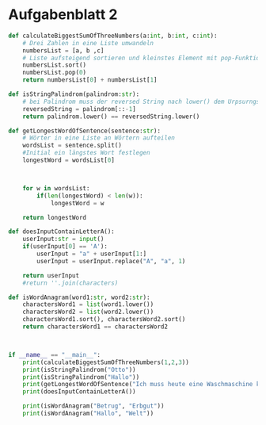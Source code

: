 # Aufgabenblatt 2

```python
def calculateBiggestSumOfThreeNumbers(a:int, b:int, c:int):
    # Drei Zahlen in eine Liste umwandeln
    numbersList = [a, b ,c]
    # Liste aufsteigend sortieren und kleinstes Element mit pop-Funktion entfernen
    numbersList.sort()
    numbersList.pop(0)
    return numbersList[0] + numbersList[1]

def isStringPalindrom(palindrom:str):
    # bei Palindrom muss der reversed String nach lower() dem Urpsurngsstring entsprechen
    reversedString = palindrom[::-1]
    return palindrom.lower() == reversedString.lower()

def getLongestWordOfSentence(sentence:str):
    # Wörter in eine Liste an Wörtern aufteilen
    wordsList = sentence.split()
    #Initial ein längstes Wort festlegen
    longestWord = wordsList[0]



    for w in wordsList:
        if(len(longestWord) < len(w)):
            longestWord = w

    return longestWord

def doesInputContainLetterA():
    userInput:str = input()
    if(userInput[0] == 'A'):
        userInput = "a" + userInput[1:]
        userInput = userInput.replace("A", "a", 1)

    return userInput
    #return ''.join(characters)

def isWordAnagram(word1:str, word2:str):
    charactersWord1 = list(word1.lower())
    charactersWord2 = list(word2.lower())
    charactersWord1.sort(), charactersWord2.sort()
    return charactersWord1 == charactersWord2



if __name__ == "__main__":
    print(calculateBiggestSumOfThreeNumbers(1,2,3))
    print(isStringPalindrom("Otto"))
    print(isStringPalindrom("Hallo"))
    print(getLongestWordOfSentence("Ich muss heute eine Waschmaschine kaufen."))
    print(doesInputContainLetterA())

    print(isWordAnagram("Betrug", "Erbgut"))
    print(isWordAnagram("Hallo", "Welt"))
```
